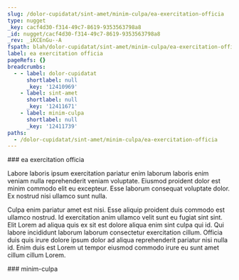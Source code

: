 ```yaml
---
slug: /dolor-cupidatat/sint-amet/minim-culpa/ea-exercitation-officia
type: nugget
_key: cacf4d30-f314-49c7-8619-9353563798a8
_id: nugget/cacf4d30-f314-49c7-8619-9353563798a8
_rev: _iKCEnGu--A
fspath: blah/dolor-cupidatat/sint-amet/minim-culpa/ea-exercitation-officia.md
label: ea exercitation officia
pageRefs: {}
breadcrumbs:
  - - label: dolor-cupidatat
      shortlabel: null
      _key: '12410969'
    - label: sint-amet
      shortlabel: null
      _key: '12411671'
    - label: minim-culpa
      shortlabel: null
      _key: '12411739'
paths:
  - /dolor-cupidatat/sint-amet/minim-culpa/ea-exercitation-officia
---
```


<NuggetArea>
<Nugget slug="/dolor-cupidatat/sint-amet/minim-culpa/ea-exercitation-officia" type="nugget" _key="cacf4d30-f314-49c7-8619-9353563798a8" _id="nugget/cacf4d30-f314-49c7-8619-9353563798a8" _rev="_iKCEnGu--A" fspath="blah/dolor-cupidatat/sint-amet/minim-culpa/ea-exercitation-officia.md" label="ea exercitation officia" paths="/dolor-cupidatat/sint-amet/minim-culpa/ea-exercitation-officia">
<NuggetBody>
### ea exercitation officia

Labore laboris ipsum exercitation pariatur enim laborum laboris enim veniam nulla reprehenderit veniam voluptate. Eiusmod proident dolor est minim commodo elit eu excepteur. Esse laborum consequat voluptate dolor. Ex nostrud nisi ullamco sunt nulla.

Culpa enim pariatur amet est nisi. Esse aliquip proident duis commodo est ullamco nostrud. Id exercitation anim ullamco velit sunt eu fugiat sint sint. Elit Lorem ad aliqua quis ex sit est dolore aliqua enim sint culpa qui id. Qui labore incididunt laborum laborum consectetur exercitation cillum. Officia duis quis irure dolore ipsum dolor ad aliqua reprehenderit pariatur nisi nulla id. Enim duis est Lorem ut tempor eiusmod commodo irure eu sunt amet cillum cillum Lorem.

</NuggetBody>
<Breadcrumbs>
<Crumbs>
<Crumb _key="12410969" label="dolor-cupidatat" /><Crumb _key="12411671" label="sint-amet" /><Crumb _key="12411739" label="minim-culpa" />
</Crumbs>
</Breadcrumbs>
</Nugget>

<NuggetsInbound>
</NuggetsInbound>
<NuggetsOutbound>
</NuggetsOutbound>
</NuggetArea>
<PassagesInbound>
<Passage direction="inbound" type="passage" _key="12411739" _id="passage/12411739" _rev="_iKCEnGu---" label="minim-culpa" passage="minim-culpa" fspath="blah/dolor-cupidatat/sint-amet/minim-culpa" paths="/dolor-cupidatat/sint-amet/minim-culpa" slug="/dolor-cupidatat/sint-amet/minim-culpa">
<NuggetBody>
### minim-culpa

</NuggetBody>
<Breadcrumbs>
<Crumbs>
<Crumb _key="12410969" label="dolor-cupidatat" /><Crumb _key="12411671" label="sint-amet" />
</Crumbs>
</Breadcrumbs>
</Passage>

</PassagesInbound>
<PassagesOutbound>
</PassagesOutbound>